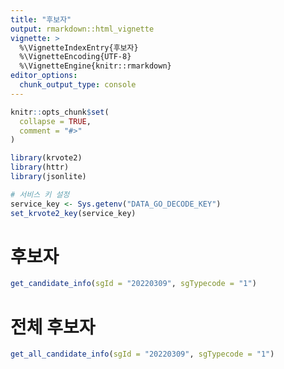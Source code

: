 ```yaml
---
title: "후보자"
output: rmarkdown::html_vignette
vignette: >
  %\VignetteIndexEntry{후보자}
  %\VignetteEncoding{UTF-8}
  %\VignetteEngine{knitr::rmarkdown}
editor_options: 
  chunk_output_type: console
---
```


```r
knitr::opts_chunk$set(
  collapse = TRUE,
  comment = "#>"
)
```

```r
library(krvote2)
library(httr)
library(jsonlite)

# 서비스 키 설정
service_key <- Sys.getenv("DATA_GO_DECODE_KEY")
set_krvote2_key(service_key)
```

# 후보자

```r
get_candidate_info(sgId = "20220309", sgTypecode = "1")
```

# 전체 후보자

```r
get_all_candidate_info(sgId = "20220309", sgTypecode = "1")
```


